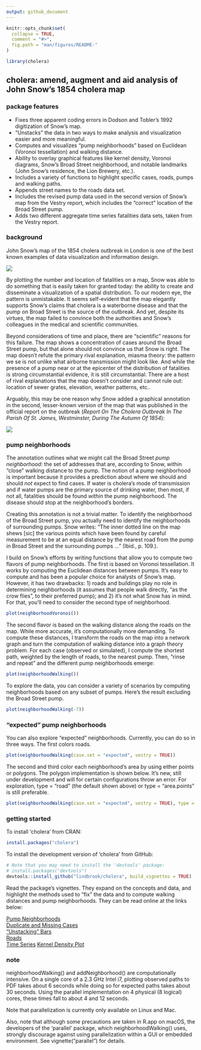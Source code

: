 ```yaml
---
output: github_document
---
```


<!-- README.md is generated from README.Rmd. Please edit that file -->

```r
knitr::opts_chunk$set(
  collapse = TRUE,
  comment = "#>",
  fig.path = "man/figures/README-"
)
```

```r
library(cholera)
```

## cholera: amend, augment and aid analysis of John Snow's 1854 cholera map

### package features

* Fixes three apparent coding errors in Dodson and Tobler's 1992 digitization of Snow's map.
* "Unstacks" the data in two ways to make analysis and visualization easier and more meaningful.
* Computes and visualizes "pump neighborhoods" based on Euclidean (Voronoi tessellation) and walking distance.
* Ability to overlay graphical features like kernel density, Voronoi diagrams, Snow's Broad Street neighborhood, and notable landmarks (John Snow's residence, the Lion Brewery, etc.).
* Includes a variety of functions to highlight specific cases, roads, pumps and walking paths.
* Appends street names to the roads data set.
* Includes the revised pump data used in the second version of Snow's map from the Vestry report, which includes the "correct" location of the Broad Street pump.
* Adds two different aggregate time series fatalities data sets, taken from the Vestry report.

### background

John Snow's map of the 1854 cholera outbreak in London is one of the best known examples of data visualization and information design.

![](vignettes/msu-snows-mapB.jpg)

By plotting the number and location of fatalities on a map, Snow was able to do something that is easily taken for granted today: the ability to create and disseminate a visualization of a spatial distribution. To our modern eye, the pattern is unmistakable. It seems self-evident that the map elegantly supports Snow's claims that cholera is a waterborne disease and that the pump on Broad Street is the source of the outbreak. And yet, despite its virtues, the map failed to convince both the authorities and Snow's colleagues in the medical and scientific communities.

Beyond considerations of time and place, there are "scientific" reasons for this failure. The map shows a concentration of cases around the Broad Street pump, but that alone should not convince us that Snow is right. The map doesn't refute the primary rival explanation, miasma theory: the pattern we se is not unlike what airborne transmission might look like. And while the presence of a pump near or at the epicenter of the distribution of fatalities is strong circumstantial evidence, it is still circumstantial. There are a host of rival explanations that the map doesn't consider and cannot rule out: location of sewer grates, elevation, weather patterns, etc..

Arguably, this may be one reason why Snow added a graphical annotation in the second, lesser-known version of the map that was published in the official report on the outbreak (_Report On The Cholera Outbreak In The Parish Of St. James, Westminster, During The Autumn Of 1854_):

![](vignettes/fig12-6.png)

### pump neighborhoods

The annotation outlines what we might call the Broad Street _pump neighborhood_: the set of addresses that are, according to Snow, within "close" walking distance to the pump. The notion of a pump neighborhood is important because it provides a prediction about where we should and should _not_ expect to find cases. If water is cholera's mode of transmission and if water pumps are the primary source of drinking water, then most, if not all, fatalities should be found _within_ the pump neighborhood. The disease should stop at the neighborhood's borders.

Creating this annotation is not a trivial matter. To identify the neighborhood of the Broad Street pump, you actually need to identify the neighborhoods of surrounding pumps. Snow writes: "The inner dotted line on the map shews [sic] the various points which have been found by careful measurement to be at an equal distance by the nearest road from the pump in Broad Street and the surrounding pumps ..." (Ibid., p. 109.).

I build on Snow's efforts by writing functions that allow you to compute two flavors of pump neighborhoods. The first is based on Voronoi tessellation. It works by computing the Euclidean distances between pumps. It's easy to compute and has been a popular choice for analysts of Snow's map. However, it has two drawbacks: 1) roads and buildings play no role in determining neighborhoods (it assumes that people walk directly, "as the crow flies", to their preferred pump); and 2) it's not what Snow has in mind. For that, you'll need to consider the second type of neighborhood.

```r
plot(neighborhoodVoronoi())
```

The second flavor is based on the walking distance along the roads on the map. While more accurate, it's computationally more demanding. To compute these distances, I transform the roads on the map into a network graph and turn the computation of walking distance into a graph theory problem. For each case (observed or simulated), I compute the shortest path, weighted by the length of roads, to the nearest pump. Then, "rinse and repeat" and the different pump neighborhoods emerge:

```r
plot(neighborhoodWalking())
```

To explore the data, you can consider a variety of scenarios by computing neighborhoods based on any subset of pumps. Here's the result excluding the Broad Street pump.

```r
plot(neighborhoodWalking(-7))
```

### "expected" pump neighborhoods

You can also explore "expected" neighborhoods. Currently, you can do so in three ways. The first colors roads.

```r
plot(neighborhoodWalking(case.set = "expected", vestry = TRUE))
```

The second and third color each neighborhood's area by using either points or polygons. The polygon implementation is shown below. It's new, still under development and will for certain configurations throw an error. For exploration, type = "road" (the default shown above) or type = "area.points" is still preferable.

```r
plot(neighborhoodWalking(case.set = "expected", vestry = TRUE), type = "area.polygons")
```

### getting started

To install 'cholera' from CRAN:

```r
install.packages("cholera")
```

To install the development version of 'cholera' from GitHub:

```r
# Note that you may need to install the 'devtools' package:
# install.packages("devtools")
devtools::install_github("lindbrook/cholera", build_vignettes = TRUE)
```

Read the package's vignettes. They expand on the concepts and data, and highlight the methods used to "fix" the data and to compute walking distances and pump neighborhoods. They can be read online at the links below:

[Pump Neighborhoods](https://cran.r-project.org/web/packages/cholera/vignettes/pump.neighborhoods.html)   
[Duplicate and Missing Cases](https://cran.r-project.org/web/packages/cholera/vignettes/duplicate.missing.cases.html)   
["Unstacking" Bars](https://cran.r-project.org/web/packages/cholera/vignettes/unstacking.bars.html)   
[Roads](https://cran.r-project.org/web/packages/cholera/vignettes/roads.html)   
[Time Series](https://cran.r-project.org/web/packages/cholera/vignettes/time.series.html)
[Kernel Density Plot](https://cran.r-project.org/web/packages/cholera/vignettes/kernel.density.html)

### note

neighborhoodWalking() and addNeighborhood() are computationally intensive. On a single core of a 2.3 GHz Intel i7, plotting observed paths to PDF takes about 6 seconds while doing so for expected paths takes about 30 seconds. Using the parallel implementation on 4 physical (8 logical) cores, these times fall to about 4 and 12 seconds.

Note that parallelization is currently only available on Linux and Mac.

Also, note that although some precautions are taken in R.app on macOS, the developers of the 'parallel' package, which neighborhoodWalking() uses, strongly discourage against using parallelization within a GUI or embedded environment. See vignette("parallel") for details.
